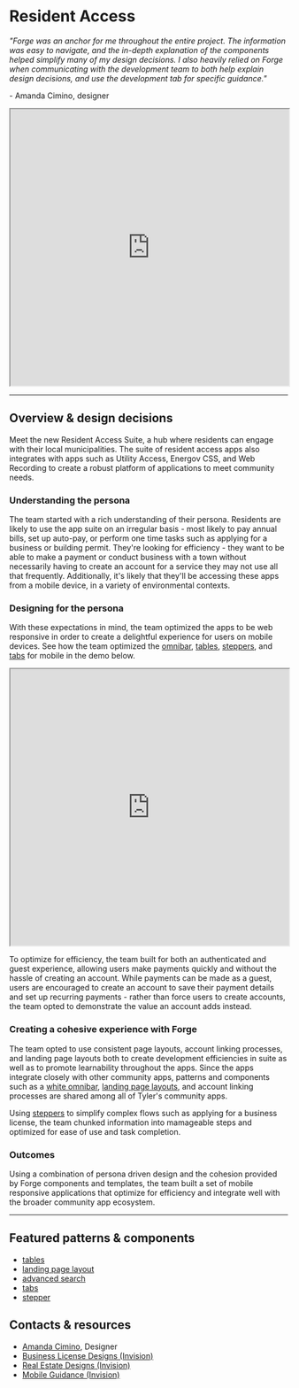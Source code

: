 # Resident Access

_"Forge was an anchor for me throughout the entire project. The information was easy to navigate, and the in-depth explanation of the components helped simplify many
of my design decisions. I also heavily relied on Forge when communicating with the development team to both help explain design decisions, and use the development
tab for specific guidance."_

\- Amanda Cimino, designer

<iframe width="100%" height="500" src="https://web.microsoftstream.com/embed/video/069ab4fb-5050-4d33-b20a-851773e11410?autoplay=false&amp;showinfo=true" allowFullScreen style={{border: 'none'}}></iframe>

---

## Overview & design decisions

Meet the new Resident Access Suite, a hub where residents can engage with their local municipalities. The suite of resident access apps also integrates with apps such as
Utility Access, Energov CSS, and Web Recording to create a robust platform of applications to meet community needs. 

### Understanding the persona 

The team started with a rich understanding of their persona. Residents are likely to use the app suite on an irregular basis - most likely to pay annual bills, set up
auto-pay, or perform one time tasks such as applying for a business or building permit. They're looking for efficiency - they want to be able to make a payment or
conduct business with a town without necessarily having to create an account for a service they may not use all that frequently. Additionally, it's likely that they'll
be accessing these apps from a mobile device, in a variety of environmental contexts.

### Designing for the persona

With these expectations in mind, the team optimized the apps to be web responsive in order to create a delightful experience for users on mobile devices. See how the
team optimized the [omnibar](/components/omnibar#responsive), [tables](/components/table-data/table#responsive), [steppers](/components/stepper), and [tabs](/components/navigation/tabs/#responsive)
for mobile in the demo below.

<iframe width="100%" height="500" src="https://web.microsoftstream.com/embed/video/46c697cd-8869-48bd-b9af-f7307d669f89?autoplay=false&amp;showinfo=true" allowFullScreen style={{border: 'none'}}></iframe>


To optimize for efficiency, the team built for both an authenticated and guest experience, allowing users make payments quickly and without the hassle of creating an
account. While payments can be made as a guest, users are encouraged to create an account  to save their payment details and set up recurring payments - rather than
force users to create accounts, the team opted to demonstrate the value an account adds instead. 

### Creating a cohesive experience with Forge 

The team opted to use consistent page layouts, account linking processes, and landing page layouts both to create development efficiencies in suite as well as to
promote learnability throughout the apps. Since the apps integrate closely with other community apps, patterns and components such as a
[white omnibar](/get-started/branding/community#2-omnibar-styling), [landing page layouts](/components/landing-page-layout), and account linking processes are
shared among all of Tyler's community apps. 

Using [steppers](/components/stepper) to simplify complex flows such as applying for a business license, the team chunked information into mamageable steps and
optimized for ease of use and task completion.

### Outcomes

Using a combination of persona driven design and the cohesion provided by Forge components and templates, the team built a set of mobile responsive applications
that optimize for efficiency and integrate well with the broader community app ecosystem. 

---

<Columns columns="two" type="equal">

<div>

## Featured patterns & components

- [tables](/components/table-data/table#responsive)
- [landing page layout](/components/landing-page-layout)
- [advanced search](/patterns/search-and-filter#1-initiate-search)
- [tabs](/components/navigation/tabs/#responsive)
- [stepper](/components/stepper)

</div>

<div>

## Contacts & resources

- <a href="mailto:amanda.cimino@tylertech.com">Amanda Cimino</a>, Designer
- <a href="https://tylertech.invisionapp.com/share/MWYOTXH2DA3" target="_blank" rel="noreferrer noopener">Business License Designs (Invision)</a>
- <a href="https://tylertech.invisionapp.com/share/REZBMX44VA7" target="_blank" rel="noreferrer noopener">Real Estate Designs (Invision)</a>
- <a href="https://tylertech.invisionapp.com/share/MX101QIFGJKE#/screens" target="_blank" rel="noreferrer noopener">Mobile Guidance (Invision)</a>
 
</div>

</Columns>
